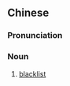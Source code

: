 {{also|黑名单}}
==Chinese==
{{zh-forms|s=黑名单|type=12}}

===Pronunciation===
{{zh-pron
|m=hēimíngdān
|c=hak1 ming4 daan1
|cat=n
}}

===Noun===
{{zh-noun}}

# [[blacklist]]